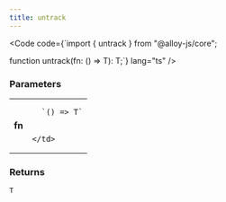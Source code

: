 ```yaml
---
title: untrack
---
```







<Code code={`import { untrack } from "@alloy-js/core";

function untrack<T>(fn: () => T): T;`} lang="ts" />

### Parameters

<table>
  <tr>
    <td style="text-align: right;font-weight: bold;">fn</td>
    <td>
    
      `() => T`
      
      
    </td>
  </tr>
</table>



### Returns

<code>T</code>








